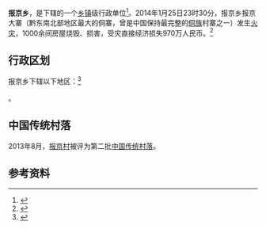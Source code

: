 {{中国乡级行政区|52/26/25/203/000}}

'''报京乡'''，是{{PRC admin/fullname|52/26/25/203/000|3}}下辖的一个[[乡镇|乡镇]]级行政单位<ref>{{PRC admin/ref sgc|{{PRC admin/parent|52/26/25/203/000}}}}</ref>。2014年1月25日23时30分，报京乡报京大寨（黔东南北部地区最大的侗寨，曾是中国保持最完整的[[侗族|侗族]]村寨之一）发生[[火灾|火灾]]，1000余间房屋烧毁、损害，受灾直接经济损失970万人民币。<ref >{{cite web |url=http://news.163.com/14/0127/02/9JIFSE920001124J.html |language= |title=贵州300年侗寨遭大火烧毁 损失达970万元(图) |publisher=北京晨报 |date=2014-01-27 |accessdate= |archive-url=https://web.archive.org/web/20140129141303/http://news.163.com/14/0127/02/9JIFSE920001124J.html |archive-date=2014-01-29 |dead-url=yes }}</ref>

== 行政区划 ==

报京乡下辖以下地区：<ref>{{PRC admin/ref sgc|52/26/25/203/000}}</ref>

{{PRC admin/children|52/26/25/203/000}}。

==中国传统村落==
2013年8月，[[报京村|报京村]]被评为第二批[[中国传统村落|中国传统村落]]。

== 参考资料 ==

{{reflist}}

{{行政区划小作品}}
{{PRC admin/navcat|52/26/25/203/000}}